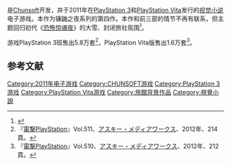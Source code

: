 {{expand|time=2015-02-12T16:19:10+00:00}}
{{NoteTA
| G1=Games
}}
{{Infobox VG
| title = 真恐怖惊魂夜 第11名访问者
| japanese = 真かまいたちの夜 11人目の訪問者
| platforms = [[PlayStation_3|PlayStation 3]]、[[PlayStation_Vita|PlayStation Vita]]
| developer = [[Chunsoft|Chunsoft]]
| publisher = Chunsoft
| released = {{Vgrelease|JP|2011年12月17日}}
| genre = [[视觉小说|视觉小说]]
| modes = [[单人电子游戏|单人]]
}}

{{Vgname|真恐怖惊魂夜 第11名访问者|ja=真かまいたちの夜 11人目の訪問者}}是[[Chunsoft|Chunsoft]]开发，并于2011年在[[PlayStation_3|PlayStation 3]]和[[PlayStation_Vita|PlayStation Vita]]发行的[[视觉小说|视觉小说]]电子游戏。本作为镰鼬之夜系列的第四作。本作和前三部的情节不再有联系，但主题回归初代《[[恐怖惊魂夜|恐怖惊魂夜]]》的大雪、封闭旅社氛围<ref name="famitsu">{{Cite journal|title=週刊ファミ通 | issue=1186 |publisher=エンターブレイン|year=2011|pages=92-95}}</ref>。

游戏PlayStation 3班售出5.8万套<ref>『[[電撃PlayStation|電撃PlayStation]]』Vol.511、[[アスキー・メディアワークス|アスキー・メディアワークス]]、2012年、214頁。</ref>，PlayStation Vita版售出1.6万套<ref>『[[電撃PlayStation|電撃PlayStation]]』Vol.510、[[アスキー・メディアワークス|アスキー・メディアワークス]]、2012年、212頁。</ref>。

== 参考文献 ==
{{Reflist}}

{{Chunsoft的音响小说系列}}

{{DEFAULTSORT:Shin Kamaitachi no Yoru Jyuuichi Ninme no Suspect}}
[[Category:2011年电子游戏|Category:2011年电子游戏]]
[[Category:CHUNSOFT游戏|Category:CHUNSOFT游戏]]
[[Category:PlayStation_3游戏|Category:PlayStation 3游戏]]
[[Category:PlayStation_Vita游戏|Category:PlayStation Vita游戏]]
[[Category:旅館背景作品|Category:旅館背景作品]]
[[Category:視覺小說|Category:視覺小說]]

{{visual-novel-stub}}